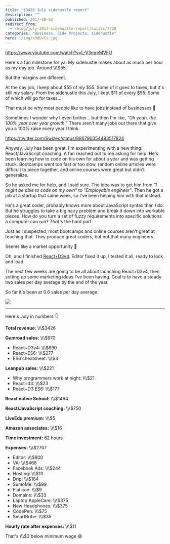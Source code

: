 ```yaml
---
title: "$3426 July sidehustle report"
description: ""
published: 2017-08-02
redirect_from:
  - /blog/july-2017-sidehustle-report/swizec/7728
categories: "Business, Side Projects, sidehustle"
hero: ./img/x9dUvCu.jpg
---
```


https://www.youtube.com/watch?v=L-V3mreMVFU

Here's a fun milestone for ya: My sidehustle makes about as much per hour as my day job. Around \\\\\\\$55.

But the margins are different.

At the day job, I keep about $55 of my $55. Some of it goes to taxes, but it's still _my_ salary. From the sidehustle this July, I kept $11 of every $55. Some of which will go for taxes…

That must be why most people like to have jobs instead of businesses 🤔

Sometimes I wonder why I even bother… but then I'm like, _"Oh yeah, the 100% year over year growth.”_ There aren't many jobs out there that give you a 100% raise every year I think.

https://twitter.com/Swizec/status/886790354493517824

Anyway, July has been great. I'm experimenting with a new thing: React/JavaScript coaching. A fan reached out to me asking for help. He's been learning how to code on his own for about a year and was getting stuck. Bootcamps went too fast or too slow, random online articles were difficult to piece together, and online courses were great but didn't generalize.

So he asked me for help, and I said sure. The idea was to get him from _"I might be able to code on my own"_ to _"Employable engineer"_. Then he got a job at a startup that same week, so I've been helping him with that instead.

He's a great coder, probably knows more about JavaScript syntax than I do. But he struggles to take a big hairy problem and break it down into workable pieces. How do you turn a set of fuzzy requirements into specific solutions a computer can run? _That's_ the hard part.

Just as I suspected, most bootcamps and online courses aren't great at teaching that. They produce great coders, but not that many engineers.

Seems like a market opportunity 🤔

Oh, and I finished [React+D3v4](https://gum.co/mTWg). Editor fixed it up, I tested it all, ready to lock and load.

The next few weeks are going to be all about launching React+D3v4, then setting up some marketing ideas I've been having. Goal is to have a steady two sales per day average by the end of the year.

So far it's been at 0.6 sales per day average.

![](./img/x9dUvCu.jpg)

---

Here's July in numbers 👇

**Total revenue:** \\\\\\\$3426

**Gumroad sales:** \\\\\\\$970

- React+D3v4: \\\\\\\$690
- React+ES6: \\\\\\\$277
- ES6 cheatsheet: \\\\\\\$3

**Leanpub sales:** \\\\\\\$221

- Why programmers work at night: \\\\\\\$21
- React+d3: \\\\\\\$23
- React+D3 ES6: \\\\\\\$177

**React native School:** \\\\\\\$1464

**React/JavaScript coaching:** \\\\\\\$750

**LiveEdu premium:** \\\\\\\$5

**Amazon associates:** \\\\\\\$16

**Time investment:** 62 hours

**Expenses:** \\\\\\\$2707

- Editor: \\\\\\\$800
- VA: \\\\\\\$468
- Facebook Ads: \\\\\\\$244
- Hosting: \\\\\\\$10
- Drip: \\\\\\\$184
- SumoMe: \\\\\\\$99
- Flaticon: \\\\\\\$9
- Domains: \\\\\\\$33
- Laptop AppleCare: \\\\\\\$375
- New Headphones: \\\\\\\$375
- CodePen: \\\\\\\$75
- SmartBribe: \\\\\\\$35

**Hourly rate after expenses:** \\\\\\\$11

That's \\\\\\\$3 below minimum wage 😅
